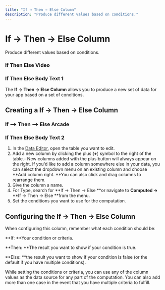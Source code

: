 ```yaml
---
title: "If → Then → Else Column"
description: "Produce different values based on conditions."
---
```


# If → Then → Else Column

Produce different values based on conditions.

### If Then Else Video

### If Then Else Body Text 1

The **If → Then → Else Column** allows you to produce a new set of data for your app based on a set of conditions.

## Creating a If → Then → Else Column



### If --> Then --> Else Arcade

### If Then Else Body Text 2

1. In the [Data Editor](/getting-started/introduction-to-the-data-editor), open the table you want to edit.
2. Add a new column by clicking the plus (**+**) symbol to the right of the table.- New columns added with the plus button will always appear on the right. If you'd like to add a column somewhere else in your data, you can select the dropdown menu on an existing column and choose **Add column right. **You can also click and drag columns to rearrange them.
3. Give the column a name.
4. For Type, search for **If → Then → Else **or navigate to **Computed →** **If → Then → Else **from the menu. 
5. Set the conditions you want to use for the computation. 

## Configuring the If → Then → Else  Column

When configuring this column, remember what each condition should be:

**If: **Your condition or criteria.

**Then: **The result you want to show if your condition is true.

**Else: **the result you want to show if your condition is false (or the default if you have multiple conditions).

While setting the conditions or criteria, you can use any of the column values as the data source for any part of the computation. You can also add more than one case in the event that you have multiple criteria to fulfill.

